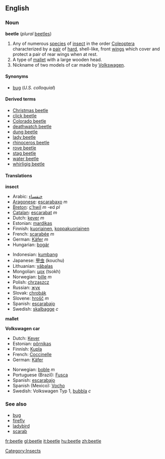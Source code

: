 ==English==
===Noun===
{{wikipedia}}
'''beetle''' (''plural'' [[beetles]])
#Any of numerous [[species]] of [[insect]] in the order [[Coleoptera]] characterized by a [[pair]] of [[hard]], shell-like, front [[wing]]s which cover and protect a pair of rear wings when at rest.
#A type of [[mallet]] with a large wooden head.
#<!--capitalised?-->Nickname of two models of car made by [[w:Volkswagen|Volkswagen]].

====Synonyms====
*[[bug]]<!--capitalised in car sense?--> (''U.S. colloquial'')

====Derived terms====
*[[Christmas beetle]]
*[[click beetle]]
*[[Colorado beetle]]
*[[deathwatch beetle]]
*[[dung beetle]]
*[[lady beetle]]
*[[rhinoceros beetle]]
*[[rove beetle]]
*[[stag beetle]]
*[[water beetle]]
*[[whirligig beetle]]

====Translations====
'''insect'''
{{top}}
*Arabic: [[خنفساء]]
*[[Aragonese]]: [[escarabaxo]] ''m''
*[[Breton]]: [[c'hwil]] ''m'' -ed ''pl''
*[[Catalan]]: [[escarabat]] ''m''
*Dutch: [[kever]] ''m''
*Estonian: [[mardikas]]
*Finnish: [[kuoriainen]], [[koppakuoriainen]]
*French: [[scarabée]] ''m''
*German: [[Käfer]] ''m''
*Hungarian: [[bogár]]
{{mid}}
*Indonesian: [[kumbang]]
*Japanese: [[甲虫]] (kouchu)
*Lithuanian: [[vãbalas]]
*Mongolian: [[цох]] (tsokh)
*Norwegian: [[bille]] ''m''
*Polish: [[chrząszcz]]
*Russian: [[жук]]
*Slovak: [[chrobák]]
*Slovene: [[hrošč]] ''m''
*Spanish: [[escarabajo]]
*Swedish: [[skalbagge]] ''c''
{{bottom}}
'''mallet'''
{{top}}
{{mid}}
{{bottom}}

'''Volkswagen car'''
{{top}}
*Dutch: [[Kever]]
*Estonian: [[põrnikas]]
*Finnish: [[Kupla]]
*French: [[Coccinelle]]
*German: [[Käfer]]
{{mid}}
*Norwegian: [[boble]] ''m''
*Portuguese (Brazil): [[Fusca]]
*Spanish: [[escarabajo]]
*Spanish (Mexico): [[Vocho]]
*Swedish: Volkswagen Typ 1, [[bubbla]] ''c'' <!--"bubbla" to be confirmed-->
{{bottom}}

===See also===
*[[bug]]
*[[firefly]]
*[[ladybird]]
*[[scarab]]

[[Category:Insects]]

[[fr:beetle]]
[[gl:beetle]]
[[it:beetle]]
[[hu:beetle]]
[[zh:beetle]]